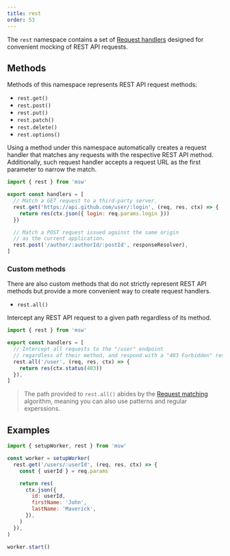 ```yaml
---
title: rest
order: 53
---
```


The `rest` namespace contains a set of [Request handlers](/docs/basics/request-handler) designed for convenient mocking of REST API requests.

## Methods

Methods of this namespace represents REST API request methods:

- `rest.get()`
- `rest.post()`
- `rest.put()`
- `rest.patch()`
- `rest.delete()`
- `rest.options()`

Using a method under this namespace automatically creates a request handler that matches any requests with the respective REST API method. Additionally, such request handler accepts a request URL as the first parameter to narrow the match.

```js showLineNumbers
import { rest } from 'msw'

export const handlers = [
  // Match a GET request to a third-party server.
  rest.get('https://api.github.com/user/:login', (req, res, ctx) => {
    return res(ctx.json({ login: req.params.login }))
  })

  // Match a POST request issued against the same origin
  // as the current application.
  rest.post('/author/:authorId/:postId', responseResolver),
]
```

### Custom methods

There are also custom methods that do not strictly represent REST API methods but provide a more convenient way to create request handlers.

- `rest.all()`

Intercept any REST API request to a given path regardless of its method.

```js showLineNumbers
import { rest } from 'msw'

export const handlers = [
  // Intercept all requests to the "/user" endpoint
  // regardless of their method, and respond with a "403 Forbidden" response.
  rest.all('/user', (req, res, ctx) => {
    return res(ctx.status(403))
  }),
]
```

> The path provided to `rest.all()` abides by the [Request matching](/docs/basics/request-matching) algorithm, meaning you can also use patterns and regular experssions.

## Examples

```js showLineNumbers
import { setupWorker, rest } from 'msw'

const worker = setupWorker(
  rest.get('/users/:userId', (req, res, ctx) => {
    const { userId } = req.params

    return res(
      ctx.json({
        id: userId,
        firstName: 'John',
        lastName: 'Maverick',
      }),
    )
  }),
)

worker.start()
```
